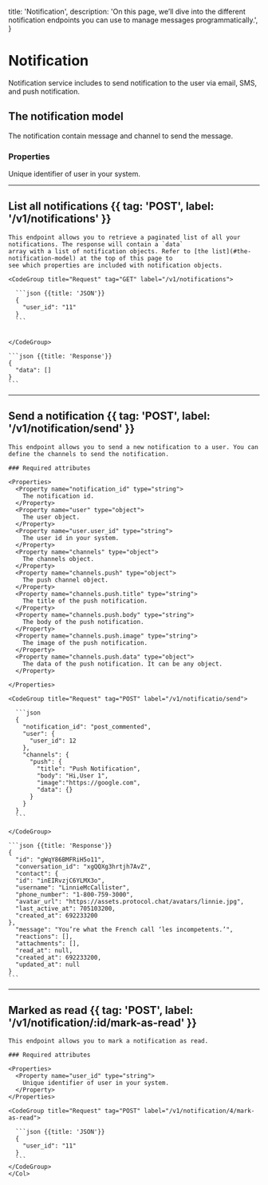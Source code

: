 title: 'Notification',
description:
'On this page, we’ll dive into the different notification endpoints you can use to manage messages programmatically.',
}

# Notification

Notification service includes to send notification to the user via email, SMS, and push notification.

## The notification model

The notification contain message and channel to send the message.

### Properties

<Properties>
  <Property name="user_id" type="string">
    Unique identifier of user in your system.
  </Property>
</Properties>

---

## List all notifications {{ tag: 'POST', label: '/v1/notifications' }}

<Row>
  <Col>

    This endpoint allows you to retrieve a paginated list of all your notifications. The response will contain a `data`
    array with a list of notification objects. Refer to [the list](#the-notification-model) at the top of this page to
    see which properties are included with notification objects.

  </Col>
  <Col sticky>

    <CodeGroup title="Request" tag="GET" label="/v1/notifications">

      ```json {{title: 'JSON'}}
      {
        "user_id": "11"
      }
      ```


    </CodeGroup>

    ```json {{title: 'Response'}}
    {
      "data": []
    }
    ```

  </Col>
</Row>

---

## Send a notification {{ tag: 'POST', label: '/v1/notification/send' }}

<Row>
  <Col>

    This endpoint allows you to send a new notification to a user. You can define the channels to send the notification.

    ### Required attributes

    <Properties>
      <Property name="notification_id" type="string">
        The notification id.
      </Property>
      <Property name="user" type="object">
        The user object.
      </Property>
      <Property name="user.user_id" type="string">
        The user id in your system.
      </Property>
      <Property name="channels" type="object">
        The channels object.
      </Property>
      <Property name="channels.push" type="object">
        The push channel object.
      </Property>
      <Property name="channels.push.title" type="string">
        The title of the push notification.
      </Property>
      <Property name="channels.push.body" type="string">
        The body of the push notification.
      </Property>
      <Property name="channels.push.image" type="string">
        The image of the push notification.
      </Property>
      <Property name="channels.push.data" type="object">
        The data of the push notification. It can be any object.
      </Property>

    </Properties>

  </Col>
  <Col sticky>

    <CodeGroup title="Request" tag="POST" label="/v1/notificatio/send">

      ```json
      {
        "notification_id": "post_commented",
        "user": {
          "user_id": 12
        },
        "channels": {
          "push": {
            "title": "Push Notification",
            "body": "Hi,User 1",
            "image":"https://google.com",
            "data": {}
          }
        }
      }
      ```

    </CodeGroup>

    ```json {{title: 'Response'}}
    {
      "id": "gWqY86BMFRiH5o11",
      "conversation_id": "xgQQXg3hrtjh7AvZ",
      "contact": {
      "id": "inEIRvzjC6YLMX3o",
      "username": "LinnieMcCallister",
      "phone_number": "1-800-759-3000",
      "avatar_url": "https://assets.protocol.chat/avatars/linnie.jpg",
      "last_active_at": 705103200,
      "created_at": 692233200
    },
      "message": "You’re what the French call ‘les incompetents.’",
      "reactions": [],
      "attachments": [],
      "read_at": null,
      "created_at": 692233200,
      "updated_at": null
    }
    ```

  </Col>
</Row>

---

## Marked as read {{ tag: 'POST', label: '/v1/notification/:id/mark-as-read' }}


<Row>
  <Col>

    This endpoint allows you to mark a notification as read.

    ### Required attributes

    <Properties>
      <Property name="user_id" type="string">
        Unique identifier of user in your system.
      </Property>
    </Properties>

  </Col>
  <Col sticky>

    <CodeGroup title="Request" tag="POST" label="/v1/notification/4/mark-as-read">

      ```json {{title: 'JSON'}}
      {
        "user_id": "11"
      }
      ```
    </CodeGroup>
    </Col>
</Row>
